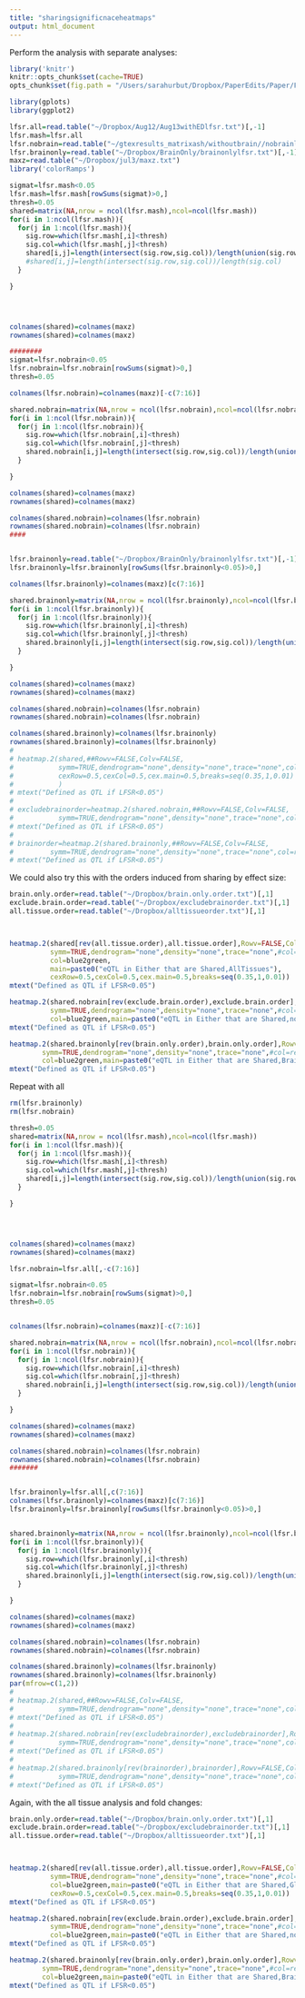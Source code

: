 ```yaml
---
title: "sharingsignificnaceheatmaps"
output: html_document
---
```


Perform the analysis with separate analyses:
```r
library('knitr')
knitr::opts_chunk$set(cache=TRUE)
opts_chunk$set(fig.path = "/Users/sarahurbut/Dropbox/PaperEdits/Paper/Figures/") 
```

```r
library(gplots)
library(ggplot2)

lfsr.all=read.table("~/Dropbox/Aug12/Aug13withEDlfsr.txt")[,-1]
lfsr.mash=lfsr.all
lfsr.nobrain=read.table("~/gtexresults_matrixash/withoutbrain//nobrainlfsr.txt")[,-1]
lfsr.brainonly=read.table("~/Dropbox/BrainOnly/brainonlylfsr.txt")[,-1]
maxz=read.table("~/Dropbox/jul3/maxz.txt")
library('colorRamps')

sigmat=lfsr.mash<0.05
lfsr.mash=lfsr.mash[rowSums(sigmat)>0,]
thresh=0.05
shared=matrix(NA,nrow = ncol(lfsr.mash),ncol=ncol(lfsr.mash))
for(i in 1:ncol(lfsr.mash)){
  for(j in 1:ncol(lfsr.mash)){
    sig.row=which(lfsr.mash[,i]<thresh)
    sig.col=which(lfsr.mash[,j]<thresh)
    shared[i,j]=length(intersect(sig.row,sig.col))/length(union(sig.row,sig.col))
    #shared[i,j]=length(intersect(sig.row,sig.col))/length(sig.col)
  }

}




colnames(shared)=colnames(maxz)
rownames(shared)=colnames(maxz)

########
sigmat=lfsr.nobrain<0.05
lfsr.nobrain=lfsr.nobrain[rowSums(sigmat)>0,]
thresh=0.05

colnames(lfsr.nobrain)=colnames(maxz)[-c(7:16)]

shared.nobrain=matrix(NA,nrow = ncol(lfsr.nobrain),ncol=ncol(lfsr.nobrain))
for(i in 1:ncol(lfsr.nobrain)){
  for(j in 1:ncol(lfsr.nobrain)){
    sig.row=which(lfsr.nobrain[,i]<thresh)
    sig.col=which(lfsr.nobrain[,j]<thresh)
    shared.nobrain[i,j]=length(intersect(sig.row,sig.col))/length(union(sig.row,sig.col))
  }

}

colnames(shared)=colnames(maxz)
rownames(shared)=colnames(maxz)

colnames(shared.nobrain)=colnames(lfsr.nobrain)
rownames(shared.nobrain)=colnames(lfsr.nobrain)
####


lfsr.brainonly=read.table("~/Dropbox/BrainOnly/brainonlylfsr.txt")[,-1]
lfsr.brainonly=lfsr.brainonly[rowSums(lfsr.brainonly<0.05)>0,]

colnames(lfsr.brainonly)=colnames(maxz)[c(7:16)]

shared.brainonly=matrix(NA,nrow = ncol(lfsr.brainonly),ncol=ncol(lfsr.brainonly))
for(i in 1:ncol(lfsr.brainonly)){
  for(j in 1:ncol(lfsr.brainonly)){
    sig.row=which(lfsr.brainonly[,i]<thresh)
    sig.col=which(lfsr.brainonly[,j]<thresh)
    shared.brainonly[i,j]=length(intersect(sig.row,sig.col))/length(union(sig.row,sig.col))
  }

}

colnames(shared)=colnames(maxz)
rownames(shared)=colnames(maxz)

colnames(shared.nobrain)=colnames(lfsr.nobrain)
rownames(shared.nobrain)=colnames(lfsr.nobrain)

colnames(shared.brainonly)=colnames(lfsr.brainonly)
rownames(shared.brainonly)=colnames(lfsr.brainonly)
# 
# heatmap.2(shared,##Rowv=FALSE,Colv=FALSE,
#           symm=TRUE,dendrogram="none",density="none",trace="none",col=redblue,main=paste0("eQTL Shared,AllTissues"),
#           cexRow=0.5,cexCol=0.5,cex.main=0.5,breaks=seq(0.35,1,0.01)
#           )
# mtext("Defined as QTL if LFSR<0.05")
# 
# excludebrainorder=heatmap.2(shared.nobrain,##Rowv=FALSE,Colv=FALSE,
#           symm=TRUE,dendrogram="none",density="none",trace="none",col=redblue,main=paste0("eQTL Shared,excludingBrainSEP"),cexRow=0.5,cexCol=0.5,cex.main=0.5,breaks=seq(0.35,1,0.01))$rowInd
# mtext("Defined as QTL if LFSR<0.05")
# 
# brainorder=heatmap.2(shared.brainonly,##Rowv=FALSE,Colv=FALSE,
#         symm=TRUE,dendrogram="none",density="none",trace="none",col=redblue,main=paste0("eQTL Shared,Brain OnlySEP"),cexRow=0.5,cexCol=0.5,cex.main=0.5,breaks=seq(0.35,1,0.01))$rowInd
# mtext("Defined as QTL if LFSR<0.05")

```

We could also try this with the orders induced from sharing by effect size:

```r
brain.only.order=read.table("~/Dropbox/brain.only.order.txt")[,1]
exclude.brain.order=read.table("~/Dropbox/excludebrainorder.txt")[,1]
all.tissue.order=read.table("~/Dropbox/alltissueorder.txt")[,1]



heatmap.2(shared[rev(all.tissue.order),all.tissue.order],Rowv=FALSE,Colv=FALSE,
          symm=TRUE,dendrogram="none",density="none",trace="none",#col=redblue,
          col=blue2green,
          main=paste0("eQTL in Either that are Shared,AllTissues"),
          cexRow=0.5,cexCol=0.5,cex.main=0.5,breaks=seq(0.35,1,0.01))
mtext("Defined as QTL if LFSR<0.05")

heatmap.2(shared.nobrain[rev(exclude.brain.order),exclude.brain.order],Rowv=FALSE,Colv=FALSE,
          symm=TRUE,dendrogram="none",density="none",trace="none",#col=redblue,
          col=blue2green,main=paste0("eQTL in Either that are Shared,nonBrainSUB"),cexRow=0.5,cexCol=0.5,cex.main=0.5,breaks=seq(0.35,1,0.01))$rowInd
mtext("Defined as QTL if LFSR<0.05")

heatmap.2(shared.brainonly[rev(brain.only.order),brain.only.order],Rowv=FALSE,Colv=FALSE,
        symm=TRUE,dendrogram="none",density="none",trace="none",#col=redblue,
        col=blue2green,main=paste0("eQTL in Either that are Shared,Brain OnlySUB"),cexRow=0.5,cexCol=0.5,cex.main=0.5,breaks=seq(0.35,1,0.01))$rowInd
mtext("Defined as QTL if LFSR<0.05")
```



Repeat with all

```r
rm(lfsr.brainonly)
rm(lfsr.nobrain)

thresh=0.05
shared=matrix(NA,nrow = ncol(lfsr.mash),ncol=ncol(lfsr.mash))
for(i in 1:ncol(lfsr.mash)){
  for(j in 1:ncol(lfsr.mash)){
    sig.row=which(lfsr.mash[,i]<thresh)
    sig.col=which(lfsr.mash[,j]<thresh)
    shared[i,j]=length(intersect(sig.row,sig.col))/length(union(sig.row,sig.col))
  }

}




colnames(shared)=colnames(maxz)
rownames(shared)=colnames(maxz)

lfsr.nobrain=lfsr.all[,-c(7:16)]

sigmat=lfsr.nobrain<0.05
lfsr.nobrain=lfsr.nobrain[rowSums(sigmat)>0,]
thresh=0.05


colnames(lfsr.nobrain)=colnames(maxz)[-c(7:16)]

shared.nobrain=matrix(NA,nrow = ncol(lfsr.nobrain),ncol=ncol(lfsr.nobrain))
for(i in 1:ncol(lfsr.nobrain)){
  for(j in 1:ncol(lfsr.nobrain)){
    sig.row=which(lfsr.nobrain[,i]<thresh)
    sig.col=which(lfsr.nobrain[,j]<thresh)
    shared.nobrain[i,j]=length(intersect(sig.row,sig.col))/length(union(sig.row,sig.col))
  }

}

colnames(shared)=colnames(maxz)
rownames(shared)=colnames(maxz)

colnames(shared.nobrain)=colnames(lfsr.nobrain)
rownames(shared.nobrain)=colnames(lfsr.nobrain)
#######


lfsr.brainonly=lfsr.all[,c(7:16)]
colnames(lfsr.brainonly)=colnames(maxz)[c(7:16)]
lfsr.brainonly=lfsr.brainonly[rowSums(lfsr.brainonly<0.05)>0,]


shared.brainonly=matrix(NA,nrow = ncol(lfsr.brainonly),ncol=ncol(lfsr.brainonly))
for(i in 1:ncol(lfsr.brainonly)){
  for(j in 1:ncol(lfsr.brainonly)){
    sig.row=which(lfsr.brainonly[,i]<thresh)
    sig.col=which(lfsr.brainonly[,j]<thresh)
    shared.brainonly[i,j]=length(intersect(sig.row,sig.col))/length(union(sig.row,sig.col))
  }

}

colnames(shared)=colnames(maxz)
rownames(shared)=colnames(maxz)

colnames(shared.nobrain)=colnames(lfsr.nobrain)
rownames(shared.nobrain)=colnames(lfsr.nobrain)

colnames(shared.brainonly)=colnames(lfsr.brainonly)
rownames(shared.brainonly)=colnames(lfsr.brainonly)
par(mfrow=c(1,2))
# 
# heatmap.2(shared,##Rowv=FALSE,Colv=FALSE,
#           symm=TRUE,dendrogram="none",density="none",trace="none",col=redblue,main=paste0("eQTL Shared,AllTissues"),cexRow=0.5,cexCol=0.5,cex.main=0.5,breaks=seq(0.35,1,0.01))
# mtext("Defined as QTL if LFSR<0.05")
# 
# heatmap.2(shared.nobrain[rev(excludebrainorder),excludebrainorder],Rowv=FALSE,Colv=FALSE,
#           symm=TRUE,dendrogram="none",density="none",trace="none",col=redblue,main=paste0("eQTL Shared,excludingBrainAT"),cexRow=0.5,cexCol=0.5,cex.main=0.5,breaks=seq(0.35,1,0.01))
# mtext("Defined as QTL if LFSR<0.05")
# 
# heatmap.2(shared.brainonly[rev(brainorder),brainorder],Rowv=FALSE,Colv=FALSE,
#           symm=TRUE,dendrogram="none",density="none",trace="none",col=redblue,main=paste0("eQTL Shared,Brain OnlyAT"),cexRow=0.5,cexCol=0.5,cex.main=0.5,breaks=seq(0.35,1,0.01))
# mtext("Defined as QTL if LFSR<0.05")
```

Again, with the all tissue analysis and fold changes:

```r

brain.only.order=read.table("~/Dropbox/brain.only.order.txt")[,1]
exclude.brain.order=read.table("~/Dropbox/excludebrainorder.txt")[,1]
all.tissue.order=read.table("~/Dropbox/alltissueorder.txt")[,1]



heatmap.2(shared[rev(all.tissue.order),all.tissue.order],Rowv=FALSE,Colv=FALSE,
          symm=TRUE,dendrogram="none",density="none",trace="none",#col=redblue,
          col=blue2green,main=paste0("eQTL in Either that are Shared,Global"),
          cexRow=0.5,cexCol=0.5,cex.main=0.5,breaks=seq(0.35,1,0.01))
mtext("Defined as QTL if LFSR<0.05")

heatmap.2(shared.nobrain[rev(exclude.brain.order),exclude.brain.order],Rowv=FALSE,Colv=FALSE,
          symm=TRUE,dendrogram="none",density="none",trace="none",#col=redblue,
          col=blue2green,main=paste0("eQTL in Either that are Shared,non-BrainGlobal"),cexRow=0.5,cexCol=0.5,cex.main=0.5,breaks=seq(0.35,1,0.01))
mtext("Defined as QTL if LFSR<0.05")

heatmap.2(shared.brainonly[rev(brain.only.order),brain.only.order],Rowv=FALSE,Colv=FALSE,
        symm=TRUE,dendrogram="none",density="none",trace="none",#col=redblue,
        col=blue2green,main=paste0("eQTL in Either that are Shared,BrainOnlyGlobal"),cexRow=0.5,cexCol=0.5,cex.main=0.5,breaks=seq(0.35,1,0.01))$rowInd
mtext("Defined as QTL if LFSR<0.05")
```

